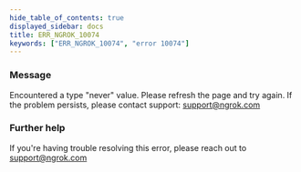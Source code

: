 ```yaml
---
hide_table_of_contents: true
displayed_sidebar: docs
title: ERR_NGROK_10074
keywords: ["ERR_NGROK_10074", "error 10074"]
---
```


### Message

Encountered a type "never" value. Please refresh the page and try again. If the problem persists, please contact support: support@ngrok.com

### Further help

If you're having trouble resolving this error, please reach out to [support@ngrok.com](mailto:support@ngrok.com?subject=Help%20with%20ERR_NGROK_10074)
